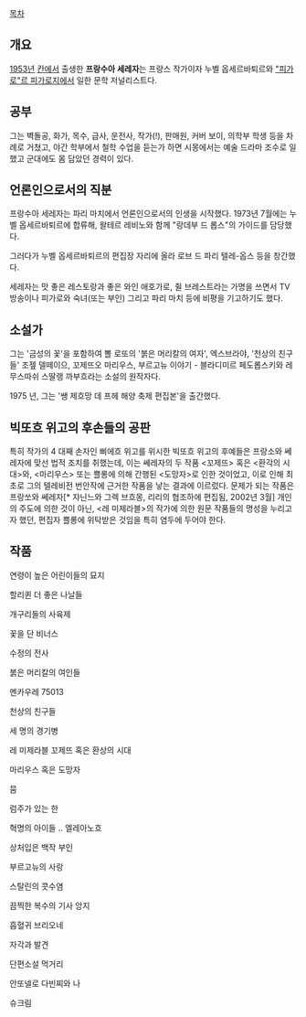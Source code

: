 [[목차]]

== 개요 ==
[[1953년]] [[칸]]에서 출생한 '''프랑수아 세레자'''는 프랑스 작가이자 누벨 옵세르바퇴르와 [["피가로"르 피가로]]지에서 일한 문학 저널리스트다.

== 공부 ==
그는 벽돌공, 화가, 목수, 급사, 운전사, 작가(!), 판매원, 커버 보이, 의학부 학생 등을 차례로 거쳤고, 야간 학부에서 철학 수업을 듣는가 하면 시몽에서는 예술 드라마 조수로 일했고 군대에도 몸 담았던 경력이 있다.

== 언론인으로서의 직분 ==
프랑수아 세레자는 파리 마치에서 언론인으로서의 인생을 시작했다. 1973년 7월에는 누벨 옵세르바퇴르에 합류해, 왈테르 레비노와 함께 "랑데부 드 롭스"의 가이드를 담당했다. 

그러다가 누벨 옵세르바퇴르의 편집장 자리에 올라 로브 드 파리 텔레-옵스 등을 창간했다. 

세레자는 맛 좋은 레스토랑과 좋은 와인 애호가로, 쥘 브레스트라는 가명을 쓰면서 TV 방송이나 피가로와 숙녀(또는 부인) 그리고 파리 마치 등에 비평을 기고하기도 했다.

== 소설가 ==
그는 '금성의 꽃'을 포함하여 뽈 로또의 '붉은 머리칼의 여자', 엑스브라야, '천상의 친구들' 조젶 델떼이으, 꼬제뜨오 마리우스, 부르고뉴 이야기 - 블라디미르 페도롭스키와 레 무스따쉬 스딸랭 까부흐라는 소설의 원작자다. 

1975 년, 그는 '쌩 제흐망 데 프헤 해양 축제 편집본'을 출간했다.

== 빅또흐 위고의 후손들의 공판  ==
특히 작가의 4 대째 손자인 삐에흐 위고를 위시한 빅또흐 위고의 후예들은 프랑소와 쎄레자에 맞선 법적 조치를 취했는데, 이는 쎄레자의 두 작품 <꼬제뜨> 혹은 <환각의 시대>와, <마리우스> 또는 쁠롱에 의해 간행된 <도망자>로 인한 것이었고, 이로 인해 최초로 그의 텔레비전 번안작에 근거한 작품을 낳는 결과에 이르렀다. 문제가 되는 작품은 프랑쏘와 쎄레자[* 쟈닌느와 그렉 브흐몽, 리리의 협조하에 편집됨, 2002년 3월] 개인의 주도에 의한 것이 아닌, <레 미제라블>의 작가에 의한 원문 작품들의 명성을 누리고자 했던, 편집자 쁠롱에 위탁받은 것임을 특히 염두에 두어야 한다.

== 작품 ==
연령이 높은 어린이들의 묘지

할리퀸 더 좋은 나날들

개구리들의 사육제

꽃을 단 비너스

수정의 전사

붉은 머리칼의 여인들

멘카우레 75013
 
천상의 친구들

세 명의 경기병

레 미제라블 꼬제뜨 혹은 환상의 시대

마리우스 혹은 도망자

뭄

럼주가 있는 한

혁명의 아이들 .. 엘레아노흐

상처입은 백작 부인 

부르고뉴의 사랑 

스탈린의 콧수염

끔찍한 복수의 기사 앙지

흡혈귀 브리오네

자각과 발견

단편소설 먹거리 

안또넬로 다빈찌와 나

슈크림
